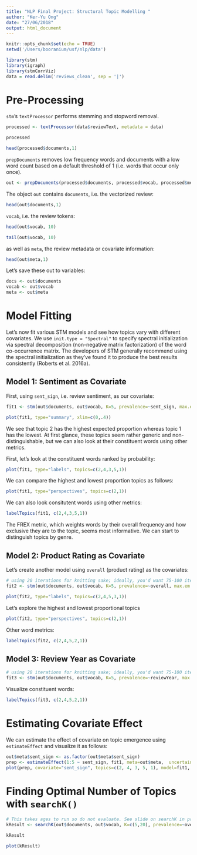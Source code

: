 ```yaml
---
title: "NLP Final Project: Structural Topic Modelling "
author: "Ker-Yu Ong"
date: "27/06/2018"
output: html_document
---
```


```r
knitr::opts_chunk$set(echo = TRUE)
setwd('/Users/booranium/usf/nlp/data')
```

```r
library(stm)
library(igraph)
library(stmCorrViz)
data = read.delim('reviews_clean', sep = '|')
```

# Pre-Processing

`stm`'s `textProcessor` performs stemming and stopword removal. 

```r
processed <- textProcessor(data$reviewText, metadata = data)
```

```r
processed
```

```r
head(processed$documents,1)
```

`prepDocuments` removes low frequency words and documents with a low word count based on a default threshold of 1 (i.e. words that occur only once). 

```r
out <- prepDocuments(processed$documents, processed$vocab, processed$meta)
```

The object `out` contains `documents`, i.e. the vectorized review:

```r
head(out$documents,1)
```

`vocab`, i.e. the review tokens:

```r
head(out$vocab, 10)
```

```r
tail(out$vocab, 10)
```

as well as `meta`, the review metadata or covariate information:

```r
head(out$meta,1)
```

Let's save these out to variables:

```r
docs <- out$documents
vocab <- out$vocab
meta <- out$meta
```

# Model Fitting 

Let's now fit various STM models and see how topics vary with different covariates. We use `init.type = "Spectral"` to specify spectral initialization via spectral decomposition (non-negative matrix factorization) of the word co-occurrence matrix. The developers of STM generally recommend using the spectral initialization as they've found it to produce the best results consistently (Roberts et al. 2016a).

## Model 1: Sentiment as Covariate 

First, using `sent_sign`, i.e. review sentiment, as our covariate:

```r
fit1 <- stm(out$documents, out$vocab, K=5, prevalence=~sent_sign, max.em.its=100, data=out$meta, init.type="Spectral", seed=42)
```

```r
plot(fit1, type="summary", xlim=c(0,.4))
```
We see that topic 2 has the highest expected proportion whereas topic 1 has the lowest. At first glance, these topics seem rather generic and non-distinguishable, but we can also look at their constituent words using other metrics. 

First, let's look at the constituent words ranked by probability: 
```r
plot(fit1, type="labels", topics=c(2,4,3,5,1))
```

We can compare the highest and lowest proportion topics as follows:

```r
plot(fit1, type="perspectives", topics=c(2,1))
```
We can also look consitutent words using other metrics:
```r
labelTopics(fit1, c(2,4,3,5,1))
```
The FREX metric, which weights words by their overall frequency and how exclusive they are to the topic, seems most informative. We can start to distinguish topics by genre. 

## Model 2: Product Rating as Covariate 

Let's create another model using `overall` (product rating) as the covariates:

```r
# using 20 iterations for knitting sake; ideally, you'd want 75-100 iterations
fit2 <- stm(out$documents, out$vocab, K=5, prevalence=~overall, max.em.its=20, data=out$meta, init.type="Spectral", seed=42)
```

```r
plot(fit2, type="labels", topics=c(2,4,5,3,1))
```
Let's explore the highest and lowest proportional topics 

```r
plot(fit2, type="perspectives", topics=c(2,1))
```

Other word metrics: 

```r
labelTopics(fit2, c(2,4,5,2,1))
```

## Model 3: Review Year as Covariate 

```r
# using 20 iterations for knitting sake; ideally, you'd want 75-100 iterations
fit3 <- stm(out$documents, out$vocab, K=5, prevalence=~reviewYear, max.em.its=20, data=out$meta, init.type="Spectral", seed=42)
```

Visualize constituent words:

```r
labelTopics(fit3, c(2,4,5,2,1))
```

# Estimating Covariate Effect 
We can estimate the effect of covariate on topic emergence using `estimateEffect` and visualize it as follows:

```r
out$meta$sent_sign <- as.factor(out$meta$sent_sign)
prep <- estimateEffect(1:5 ~ sent_sign, fit1, meta=out$meta,  uncertainty="Global")
plot(prep, covariate="sent_sign", topics=c(2, 4, 3, 5, 1), model=fit1, method="difference", cov.value1="1", cov.value2="0", xlab="More Negative ... More Positive", main="Effect of Sentiment", xlim=c(-.25,.25), labeltype ="custom", custom.labels=c('Emo Rock', 'Folk', 'Rap', 'Female', 'Rock'))
```

# Finding Optimal Number of Topics with `searchK()`  
```r
# This takes ages to run so do not evaluate. See slide on searchK in presentation deck.
kResult <- searchK(out$documents, out$vocab, K=c(5,20), prevalence=~overall+reviewYear,data=meta)
```

```r
kResult
```

```r
plot(kResult)
```




